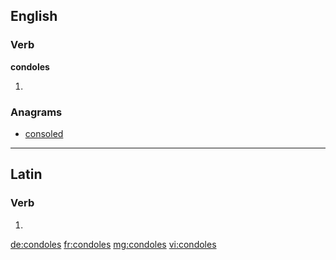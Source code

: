 ==English==

===Verb===
'''condoles'''

# {{en-third-person singular of|condole}}

===Anagrams===
* [[consoled#English|consoled]]

----

==Latin==

===Verb===
{{la-verb-form|condolēs}}

# {{conjugation of|condoleō||2|s|pres|act|ind|lang=la}}

[[de:condoles]]
[[fr:condoles]]
[[mg:condoles]]
[[vi:condoles]]